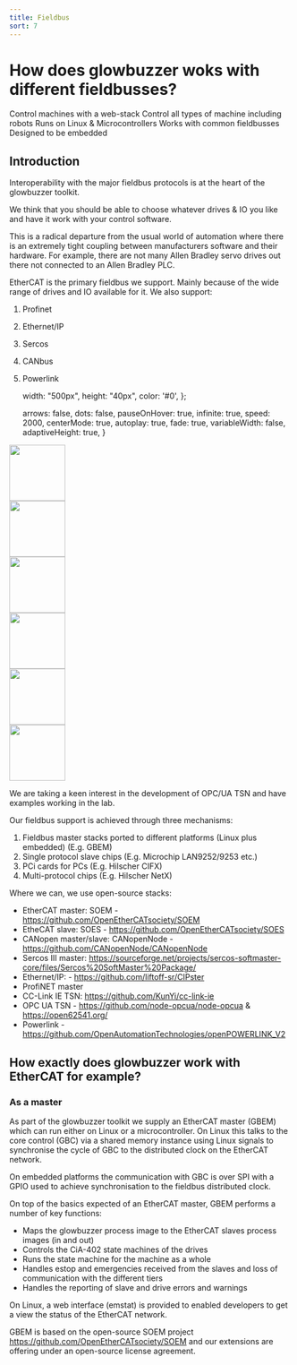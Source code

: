 ```yaml
---
title: Fieldbus
sort: 7
---
```



# How does glowbuzzer woks with different fieldbusses?

<Tldr>
    <TldrItem>Control machines with a web-stack</TldrItem>
    <TldrItem>Control all types of machine including robots</TldrItem>
    <TldrItem>Runs on Linux & Microcontrollers</TldrItem>
    <TldrItem>Works with common fieldbusses</TldrItem>
    <TldrItem>Designed to be embedded</TldrItem>
</Tldr>

## Introduction
Interoperability with the major fieldbus protocols is at the heart of the glowbuzzer toolkit.

We think that you should be able to choose whatever drives & IO you like and have it work with your control software.

This is a radical departure from the usual world of automation where there is an extremely tight coupling between manufacturers software and their hardware. For example, there are not many Allen Bradley servo drives out there not connected to an Allen Bradley PLC.

EtherCAT is the primary fieldbus we support. Mainly because of the wide range of drives and IO available for it. We also support:

1. Profinet
1. Ethernet/IP
1. Sercos
1. CANbus
1. Powerlink


    width: "500px",
    height: "40px",
    color: '#0',
};



    arrows: false,
    dots: false,
    pauseOnHover: true,
    infinite: true,
    speed: 2000,
    centerMode: true,
    autoplay: true,
    fade: true,
    variableWidth: false,
    adaptiveHeight: true,
}

<div style={carouselContentStyle}>
<Carousel {...settings}>
<div>
    <img src={Image1Fieldbus} width="100px"/>
    </div>
    <div>
        <img src={Image2Fieldbus} width="100px" />
    </div>
    <div>
        <img src={Image3Fieldbus} width="100px"/>
    </div>
    <div>
        <img src={Image4Fieldbus} width="100px"/>
    </div>
    <div>
        <img src={Image5Fieldbus} width="100px"/>
    </div>
    <div>
        <img src={Image6Fieldbus} width="100px" />
    </div>
</Carousel>
</div>

We are taking a keen interest in the development of OPC/UA TSN and have examples working in the lab.

Our fieldbus support is achieved through three mechanisms:

1.	Fieldbus master stacks ported to different platforms (Linux plus embedded) (E.g. GBEM)
1.	Single protocol slave chips (E.g. Microchip LAN9252/9253 etc.)
1.	PCi cards for PCs (E.g. Hilscher CIFX)
1.	Multi-protocol chips (E.g. Hilscher NetX)

Where we can, we use open-source stacks:

* EtherCAT master:  SOEM - https://github.com/OpenEtherCATsociety/SOEM
* EtheCAT slave: SOES - https://github.com/OpenEtherCATsociety/SOES
* CANopen master/slave: CANopenNode - https://github.com/CANopenNode/CANopenNode
* Sercos III master: https://sourceforge.net/projects/sercos-softmaster-core/files/Sercos%20SoftMaster%20Package/
* Ethernet/IP: - https://github.com/liftoff-sr/CIPster
* ProfiNET master
* CC-Link IE TSN: https://github.com/KunYi/cc-link-ie
* OPC UA TSN - https://github.com/node-opcua/node-opcua & https://open62541.org/
* Powerlink - https://github.com/OpenAutomationTechnologies/openPOWERLINK_V2

## How exactly does glowbuzzer work with EtherCAT for example?

### As a master
As part of the glowbuzzer toolkit we supply an EtherCAT master (GBEM) which can run either on Linux or a microcontroller. On Linux this talks to the core control (GBC) via a shared memory instance using Linux signals to synchronise the cycle of GBC to the distributed clock on the EtherCAT network.

On embedded platforms the communication with GBC is over SPI with a GPIO used to achieve synchronisation to the fieldbus distributed clock.

On top of the basics expected of an EtherCAT master, GBEM performs a number of key functions:
* Maps the glowbuzzer process image to the EtherCAT slaves process images (in and out)
* Controls the CiA-402 state machines of the drives
* Runs the state machine for the machine as a whole
* Handles estop and emergencies received from the slaves and loss of communication with the different tiers
* Handles the reporting of slave and drive errors and warnings

On Linux, a web interface (emstat) is provided to enabled developers to get a view the status of the EtherCAT network.

GBEM is based on the open-source SOEM project https://github.com/OpenEtherCATsociety/SOEM and our extensions are offering under an open-source license agreement.

